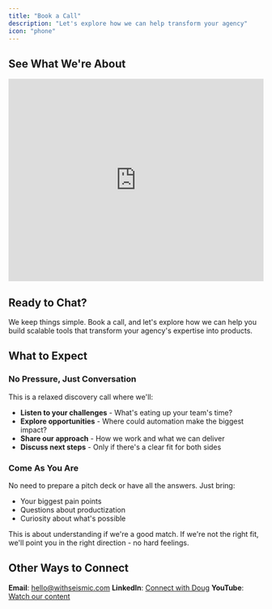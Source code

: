 ```yaml
---
title: "Book a Call"
description: "Let's explore how we can help transform your agency"
icon: "phone"
---
```



## See What We're About

<iframe
  width="100%"
  height="400"
  src="https://www.youtube.com/embed/VIDEO_ID_HERE"
  title="Working with WithSeismic - What to Expect"
  frameborder="0"
  allow="accelerometer; autoplay; clipboard-write; encrypted-media; gyroscope; picture-in-picture"
  allowfullscreen
></iframe>

## Ready to Chat?

We keep things simple. Book a call, and let's explore how we can help you build scalable tools that transform your agency's expertise into products.

## What to Expect

### No Pressure, Just Conversation

This is a relaxed discovery call where we'll:

- **Listen to your challenges** - What's eating up your team's time?
- **Explore opportunities** - Where could automation make the biggest impact?
- **Share our approach** - How we work and what we can deliver
- **Discuss next steps** - Only if there's a clear fit for both sides

### Come As You Are

No need to prepare a pitch deck or have all the answers. Just bring:

- Your biggest pain points
- Questions about productization
- Curiosity about what's possible

This is about understanding if we're a good match. If we're not the right fit, we'll point you in the right direction - no hard feelings.

<div style={{ textAlign: 'center', margin: '48px 0' }}>
  <CalButton
    calLink="dougwithseismic/30min"
    namespace="30min"
    layout="month_view"
    buttonText="Book Your Call"
  />
</div>

## Other Ways to Connect

**Email**: hello@withseismic.com
**LinkedIn**: [Connect with Doug](https://linkedin.com/in/dougsilkstone)
**YouTube**: [Watch our content](https://youtube.com/@dougsilkstone)